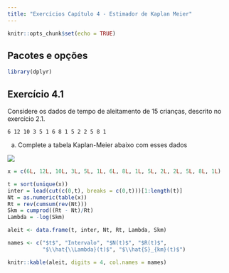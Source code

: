 ```yaml
---
title: "Exercícios Capítulo 4 - Estimador de Kaplan Meier"
---
```


```r
knitr::opts_chunk$set(echo = TRUE)
```

## Pacotes e opções

```r
library(dplyr)
```


## Exercício 4.1

Considere os dados de tempo de aleitamento de 15 crianças, descrito no exercício 2.1.

    6 12 10 3 5 1 6 8 1 5 2 2 5 8 1

a. Complete a tabela Kaplan-Meier abaixo com esses dados

![](questao_4_4.png)

```r
x = c(6L, 12L, 10L, 3L, 5L, 1L, 6L, 8L, 1L, 5L, 2L, 2L, 5L, 8L, 1L)

t = sort(unique(x))
inter = lead(cut(c(0,t), breaks = c(0,t)))[1:length(t)]
Nt = as.numeric(table(x))
Rt = rev(cumsum(rev(Nt)))
Skm = cumprod((Rt - Nt)/Rt)
Lambda = -log(Skm)

aleit <- data.frame(t, inter, Nt, Rt, Lambda, Skm)

names <- c("$t$", "Intervalo", "$N(t)$", "$R(t)$",
           "$\\hat{\\Lambda}(t)$", "$\\hat{S}_{km}(t)$")

knitr::kable(aleit, digits = 4, col.names = names)
```

